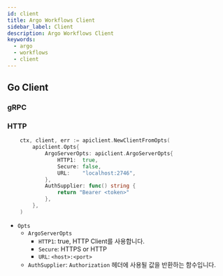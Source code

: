 ```yaml
---
id: client
title: Argo Workflows Client
sidebar_label: Client
description: Argo Workflows Client
keywords:
  - argo
  - workflows
  - client
---
```


## Go Client

### gRPC

### HTTP

```go
	ctx, client, err := apiclient.NewClientFromOpts(
		apiclient.Opts{
			ArgoServerOpts: apiclient.ArgoServerOpts{
				HTTP1:  true,
                Secure: false,
				URL:    "localhost:2746",
			},
			AuthSupplier: func() string {
				return "Bearer <token>"
			},
		},
	)
```

- `Opts`
  - `ArgoServerOpts`
    - `HTTP1`: true, HTTP Client를 사용합니다.
    - `Secure`: HTTPS or HTTP
    - `URL`: `<host>:<port>`
  - `AuthSupplier`: `Authorization` 헤더에 사용될 값을 반환하는 함수입니다.
